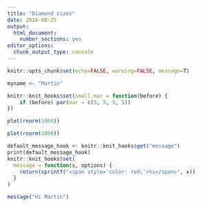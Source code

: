 ```yaml
---
title: "Diamond sizes"
date: 2016-08-25
output: 
  html_document:
    number_sections: yes
editor_options: 
  chunk_output_type: console
---
```



```r
knitr::opts_chunk$set(echo=FALSE, warning=FALSE, message=T)

myname <- "Martin"
```




```r
knitr::knit_hooks$set(small.mar = function(before) {
    if (before) par(mar = c(5, 5, 5, 5))  
})
```


```r
plot(rnorm(1000))
```

```r
plot(rnorm(1000))
```



```r
default_message_hook <- knitr::knit_hooks$get("message")
print(default_message_hook)
knitr::knit_hooks$set(
  message = function(x, options) {
    return(sprintf("<span style='color: red;'>%s</span>", x))
  }
)
```


```r
message("Hi Martin")
```





















